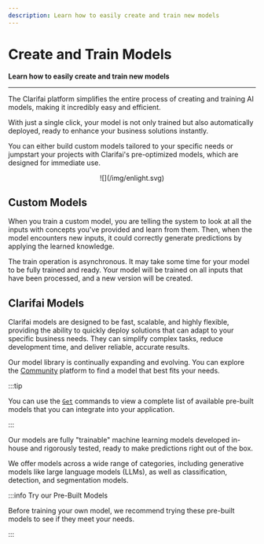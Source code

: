 ```yaml
---
description: Learn how to easily create and train new models
---
```


# Create and Train Models

**Learn how to easily create and train new models**
<hr />


The Clarifai platform simplifies the entire process of creating and training AI models, making it incredibly easy and efficient. 

With just a single click, your model is not only trained but also automatically deployed, ready to enhance your business solutions instantly.

You can either build custom models tailored to your specific needs or jumpstart your projects with Clarifai's pre-optimized models, which are designed for immediate use.

<center>
  ![](/img/enlight.svg)
</center>

## Custom Models

When you train a custom model, you are telling the system to look at all the inputs with concepts you've provided and learn from them. Then, when the model encounters new inputs, it could correctly generate predictions by applying the learned knowledge.

The train operation is asynchronous. It may take some time for your model to be fully trained and ready. Your model will be trained on all inputs that have been processed, and a new version will be created. 

## Clarifai Models


Clarifai models are designed to be fast, scalable, and highly flexible, providing the ability to quickly deploy solutions that can adapt to your specific business needs. They can simplify complex tasks, reduce development time, and deliver reliable, accurate results.

Our model library is continually expanding and evolving. You can explore the [Community](https://clarifai.com/explore) platform to find a model that best fits your needs.

:::tip 

You can use the [`Get`](https://docs.clarifai.com/api-guide/model/create-get-update-and-delete#get) commands to view a complete list of available pre-built models that you can integrate into your application.

:::

Our models are fully "trainable" machine learning models developed in-house and rigorously tested, ready to make predictions right out of the box. 

We offer models across a wide range of categories, including generative models like large language models (LLMs), as well as classification, detection, and segmentation models.

:::info Try our Pre-Built Models

Before training your own model, we recommend trying these pre-built models to see if they meet your needs.

:::


<DocCardList items={useCurrentSidebarCategory().items}/>


